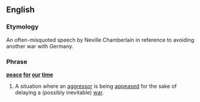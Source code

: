 {{wikipedia}}
==English==
===Etymology===
An often-misquoted speech by Neville Chamberlain in reference to avoiding another war with Germany.

===Phrase===
'''[[peace]] [[for]] [[our]] [[time]]'''
#A situation where an [[aggressor]] is being [[appeased]] for the sake of delaying a (possibly inevitable) [[war]].